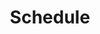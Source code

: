 ---
title: 'Schedule'
description: 'Main interface for managing the bookings of resources and projects'
icon: 'calendar-range'
---